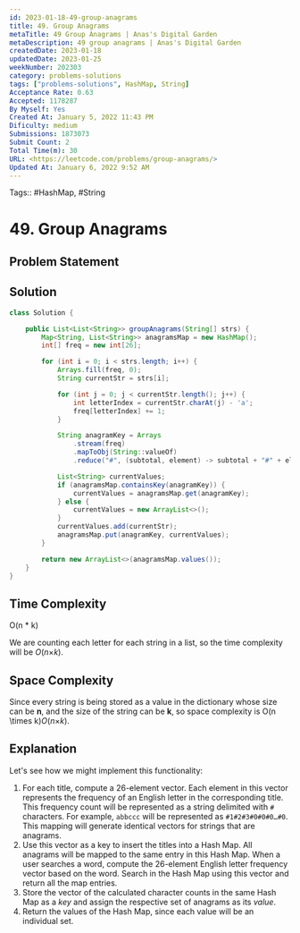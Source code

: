 ```yaml
---
id: 2023-01-18-49-group-anagrams
title: 49. Group Anagrams
metaTitle: 49 Group Anagrams | Anas's Digital Garden
metaDescription: 49 group anagrams | Anas's Digital Garden
createdDate: 2023-01-18
updatedDate: 2023-01-25
weekNumber: 202303
category: problems-solutions
tags: ["problems-solutions", HashMap, String]
Acceptance Rate: 0.63
Accepted: 1178287
By Myself: Yes
Created At: January 5, 2022 11:43 PM
Dificulty: medium
Submissions: 1873073
Submit Count: 2
Total Time(m): 30
URL: <https://leetcode.com/problems/group-anagrams/>
Updated At: January 6, 2022 9:52 AM
---
```


Tags:: #HashMap, #String

# 49. Group Anagrams

## Problem Statement

## Solution

```java
class Solution {

    public List<List<String>> groupAnagrams(String[] strs) {
        Map<String, List<String>> anagramsMap = new HashMap();
        int[] freq = new int[26];

        for (int i = 0; i < strs.length; i++) {
            Arrays.fill(freq, 0);
            String currentStr = strs[i];

            for (int j = 0; j < currentStr.length(); j++) {
                int letterIndex = currentStr.charAt(j) - 'a';
                freq[letterIndex] += 1;
            }

            String anagramKey = Arrays
                .stream(freq)
                .mapToObj(String::valueOf)
                .reduce("#", (subtotal, element) -> subtotal + "#" + element);

            List<String> currentValues;
            if (anagramsMap.containsKey(anagramKey)) {
                currentValues = anagramsMap.get(anagramKey);
            } else {
                currentValues = new ArrayList<>();
            }
            currentValues.add(currentStr);
            anagramsMap.put(anagramKey, currentValues);
        }

        return new ArrayList<>(anagramsMap.values());
    }
}
```

## Time Complexity

O(n * k)

We are counting each letter for each string in a list, so the time complexity will be *O*(*n*×*k*).

## Space Complexity

Since every string is being stored as a value in the dictionary whose size can be **n**, and the size of the string can be **k**, so space complexity is O(n \times k)*O*(*n*×*k*).

## Explanation

Let's see how we might implement this functionality:

1. For each title, compute a 26-element vector. Each element in this vector represents the frequency of an English letter in the corresponding title. This frequency count will be represented as a string delimited with `#` characters. For example, `abbccc` will be represented as `#1#2#3#0#0#0…#0`. This mapping will generate identical vectors for strings that are anagrams.
2. Use this vector as a key to insert the titles into a Hash Map. All anagrams will be mapped to the same entry in this Hash Map. When a user searches a word, compute the 26-element English letter frequency vector based on the word. Search in the Hash Map using this vector and return all the map entries.
3. Store the vector of the calculated character counts in the same Hash Map as a *key* and assign the respective set of anagrams as its *value*.
4. Return the values of the Hash Map, since each value will be an individual set.
